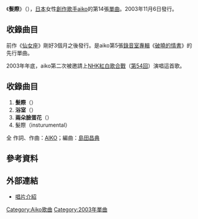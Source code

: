 {{Infobox Single
|Name       = 髮際<br />{{lang|ja|えりあし}}
|Artist     = [[aiko|aiko]]
|Album      = [[破曉的情書|破曉的情書]]
|Released   = 2003年11月6日
|Format     = 
|Recorded   = 
|Genre      = [[J-POP|J-POP]]
|Length     = 16分19秒
|Label      = [[PONY_CANYON|PONY CANYON]]
|Writer     = [[aiko|aiko]]
|Producer   = [[島田昌典|島田昌典]]
|Reviews    = 
|Chart position = * 週間最高排行第5位（[[Oricon公信榜|Oricon]]）
|Certification  =  * 金（[[日本唱片協會|日本唱片協會]]）
|Last single  = [[仙女座_(單曲)|仙女座]]<br />（2003年）
|This single  = '''髮際'''<br />（2003年）
|Next single  = [[包包_(單曲)|包]]<br />（2004年）
}}
《'''髮際'''》（{{lang-ja|'''えりあし'''}}），[[日本|日本]]女性[[創作歌手|創作歌手]][[aiko|aiko]]的第14張[[單曲|單曲]]。2003年11月6日發行。

==收錄曲目==
前作《[[仙女座_(單曲)|仙女座]]》剛好3個月之後發行。是aiko第5張[[錄音室專輯|錄音室專輯]]《[[破曉的情書|破曉的情書]]》的先行單曲。

2003年年底，aiko第二次被邀請上[[NHK紅白歌合戰|NHK紅白歌合戰]]（[[第54回NHK紅白歌合戰|第54回]]）演唱這首歌。

==收錄曲目==
# '''髮際'''（{{lang|ja|えりあし}}）
# '''浴室'''（{{lang|ja|バスタブ}}）
# '''兩朵臉蛋花'''（{{lang|ja|ふたつの頬花}}）
# 髮際（insturumental）

全 作詞、作曲：[[aiko|AIKO]]；編曲：[[島田昌典|島田昌典]]　

==參考資料==
{{reflist}}

==外部連結==
*[https://web.archive.org/web/20090225230311/http://hp.ponycanyon.co.jp/pchp/cgi-bin/PCHPM.pl?TRGID=PCHP_SKH_1010&CMD=DSP&DSP_SKHBNG=200300002216&DSP_SKHKETSEQ=001 唱片介紹]

{{aiko}}

{{DEFAULTSORT:Eriashi}}
[[Category:Aiko歌曲|Category:Aiko歌曲]]
[[Category:2003年單曲|Category:2003年單曲]]